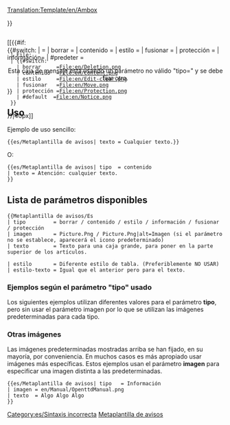 <noinclude>[[Translation:Template/en/Ambox]]</noinclude><!-- 
      Adaptación de la plantilla wiki '''Metaplantilla de avisos'''

--><includeonly><div style="{{#IF: {{{estilo|}}} | {{{estilo}}} | margin: 0px 10% 0px 10%; border: 1px solid #aaa; border-left: 10px solid {{#switch:{{{tipo|}}} 
  | borrar     =#b22222;
  | contenido  =#f28500;
  | estilo     =#f4c430;
  | fusionar   =#9932cc;
  | protección =#bba;
  | #default  =#1e90ff;
}} padding: 4px 8px; background:#efefef; min-height: 44px;">}}
<div style="position: absolute;">[[{{#if:{{{imagen|}}}
  | File:{{{imagen}}}
  | {{#switch:{{{tipo|}}}
    | borrar     =File:en/Deletion.png
    | contenido  =File:en/Content.png
    | estilo     =File:en/Edit-clear.png
    | fusionar   =File:en/Move.png
    | protección =File:en/Protection.png
    | #default  =File:en/Notice.png
  }}
}}|40px]]</div>
<div style="border: none; padding: 2px 2px 2px 62px;">
<span style="{{#IF: {{{estilo-texto|}}} | {{{estilo-texto}}} | }}"> {{{texto|}}} </span>
</div></div><!-- 
para detectar e informar de uso defectuoso "teclee" parámetro:
-->{{#switch:{{{tipo|}}}
|            = <!-- No escribir nada también es una entrada válida --> 
| borrar     =
| contenido  = 
| estilo     =
| fusionar   =
| protección =
| información=
| #predeter  = <div style="text-align: center;">Esta caja de mensaje está usando un parámetro no válido "tipo={{{tipo|}}}" y se debe fijar otro.</div>[[Category:es/Sintaxis incorrecta]]
}}</includeonly><noinclude>

==Uso==
Ejemplo de uso sencillo:

<pre>
{{es/Metaplantilla de avisos| texto = Cualquier texto.}}
</pre>
{{es/Metaplantilla de avisos| texto = Cualquier texto.}}
O:
<pre>
{{es/Metaplantilla de avisos| tipo  = contenido
| texto = Atención: cualquier texto.
}}
</pre>
{{es/Metaplantilla de avisos| tipo  = contenido | texto = Atención: cualquier texto.}}

== Lista de parámetros disponibles ==
<pre>
{{Metaplantilla de avisos/Es
| tipo         = borrar / contenido / estilo / información / fusionar / protección
| imagen       = Picture.Png / Picture.Png|alt=Imagen (si el parámetro no se establece, aparecerá el icono predeterminado)
| texto        = Texto para una caja grande, para poner en la parte superior de los artículos.

| estilo       = Diferente estilo de tabla. (Preferiblemente NO USAR)
| estilo-texto = Igual que el anterior pero para el texto.
</pre>

=== Ejemplos según el parámetro "tipo" usado ===
Los siguientes ejemplos utilizan diferentes valores para el parámetro '''tipo''', pero sin usar el parámetro imagen por lo que se utilizan las imágenes predeterminadas para cada tipo.

{{es/Metaplantilla de avisos| tipo  = borrar
| texto = tipo=<u>borrar</u> – Cuestiones de borrado, como {{en/S|es/Borrar}}.
}}
{{es/Metaplantilla de avisos| tipo  = contenido
| texto = tipo=<u>contenido</u> – Cuestiones de contenido, como {{en/S|es/Aviso}} o {{en/S|es/Desactualizado}}.
}}
{{es/Metaplantilla de avisos| tipo  = estilo
| texto = tipo=<u>estilo</u> – Cuestiones de estilo, como {{en/S|es/Corregir}} o {{en/S|es/Traducción}}.
}}
{{es/Metaplantilla de avisos| tipo  = información
| texto = tipo=<u>información</u> – Información para los artículos, como {{en/S|es/Nota}} o {{en/S|es/Evento actual}}.
}}
{{es/Metaplantilla de avisos| tipo  = fusionar
| texto = tipo=<u>fusionar</u> – Propuestas de fusión o traslado, como {{en/S|es/Dividir}}.
}}
{{es/Metaplantilla de avisos| tipo  = protección
| texto = tipo=<u>protección</u> – Protección de páginas, como {{en/S|es/Histórico}}.
}}

=== Otras imágenes ===

Las imágenes predeterminadas mostradas arriba se han fijado, en su mayoría, por conveniencia. En muchos casos es más apropiado usar imágenes más específicas. Estos ejemplos usan el parámetro '''imagen''' para especificar una imagen distinta a las predeterminadas.

<pre>{{es/Metaplantilla de avisos| tipo   = Información
| imagen = en/Manual/OpenttdManual.png
| texto  = Algo Algo Algo 
}}</pre>

{{es/Metaplantilla de avisos| tipo   = Información
| imagen = en/Manual/OpenttdManual.png
| texto  = Algo Algo Algo 
}}

[[Category:es/Cajas de mensajes|Metaplantilla de avisos]]
</noinclude><!--

  CSS if the option will become available

/* Article message box styles */
table.ambox {
    margin: 0px 10%;   /* 10% = Will not overlap with other elements */
    border: 1px solid #aaa; 
    border-left: 10px solid #1e90ff;    /* Default "notice" blue */
    background: #fbfbfb; 
}
table.ambox + table.ambox {   /* Single border between stacked boxes. */
    margin-top: -1px;
}
.ambox th.mbox-text, 
.ambox td.mbox-text {            /* The message body cell(s) */
    padding: 0.25em 0.5em;       /* 0.5em left/right */
}
.ambox td.mbox-image {           /* The left image cell */
    padding: 2px 0 2px 0.5em;    /* 0.5em left, 0px right */
}
.ambox td.mbox-imageright {      /* The right image cell */
    padding: 2px 0.5em 2px 0;    /* 0px left, 0.5em right */
}

table.ambox-notice {
    border-left: 10px solid #1e90ff;    /* Blue */
}
table.ambox-speedy {
    border-left: 10px solid #b22222;    /* Red */
    background: #fee;                   /* Pink */
}
table.ambox-delete {
    border-left: 10px solid #b22222;    /* Red */
}
table.ambox-content {
    border-left: 10px solid #f28500;    /* Orange */
}
table.ambox-style {
    border-left: 10px solid #f4c430;    /* Yellow */
}
table.ambox-move {
    border-left: 10px solid #9932cc;    /* Purple */
}
table.ambox-protection {
    border-left: 10px solid #bba;       /* Gray-gold */
}
-->